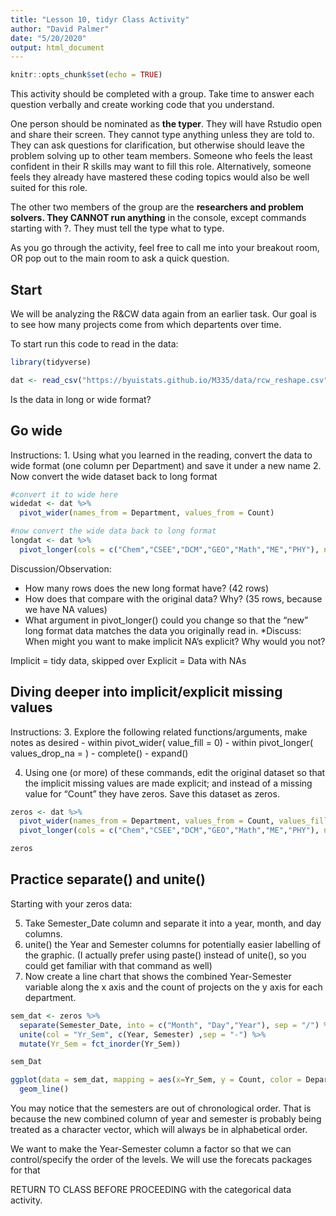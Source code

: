 ```yaml
---
title: "Lesson 10, tidyr Class Activity"
author: "David Palmer"
date: "5/20/2020"
output: html_document
---
```


```r
knitr::opts_chunk$set(echo = TRUE)
```

This activity should be completed with a group. Take time to answer each question verbally and create working code that you understand.

One person should be nominated as **the typer**. They will have Rstudio open and share their screen. They cannot type anything unless they are told to. They can ask questions for clarification, but otherwise should leave the problem solving up to other team members. Someone who feels the least confident in their R skills may want to fill this role. Alternatively, someone feels they already have mastered these coding topics would also be well suited for this role.

The other two members of the group are the **researchers and problem solvers. They CANNOT run anything** in the console, except commands starting with ?. They must tell the type what to type.

As you go through the activity, feel free to call me into your breakout room, OR pop out to the main room to ask a quick question.

## Start

We will be analyzing the R&CW data again from an earlier task. Our goal is to see how many projects come from which departents over time.

To start run this code to read in the data:

```r
library(tidyverse)

dat <- read_csv("https://byuistats.github.io/M335/data/rcw_reshape.csv")
```

Is the data in long or wide format?

## Go wide

Instructions:
1. Using what you learned in the reading, convert the data to wide format (one column per Department) and save it under a new name
2. Now convert the wide dataset back to long format

```r
#convert it to wide here
widedat <- dat %>%
  pivot_wider(names_from = Department, values_from = Count)

#now convert the wide data back to long format
longdat <- dat %>%
  pivot_longer(cols = c("Chem","CSEE","DCM","GEO","Math","ME","PHY"), names_to = "Department", values_to = "Count")

```


Discussion/Observation:

* How many rows does the new long format have?  (42 rows)
* How does that compare with the original data? Why? (35 rows, because we have NA values)
* What argument in pivot_longer() could you change so that the "new" long format data matches the data you originally read in.
*Discuss: When might you want to make implicit NA's explicit? Why would you not?

Implicit = tidy data, skipped over
Explicit = Data with NAs

## Diving deeper into implicit/explicit missing values

Instructions:
3. Explore the following related functions/arguments, make notes as desired
  - within pivot_wider( value_fill = 0)
  - within pivot_longer( values_drop_na = )
  - complete()
  - expand()
  
4. Using one (or more) of these commands, edit the original dataset so that the implicit missing values are made explicit; and instead of a missing value for "Count" they have zeros.  Save this dataset as zeros.

```r

zeros <- dat %>%
  pivot_wider(names_from = Department, values_from = Count, values_fill = list(Count = 0)) %>%
  pivot_longer(cols = c("Chem","CSEE","DCM","GEO","Math","ME","PHY"), names_to = "Department", values_to = "Count", values_drop_na = TRUE)

zeros
```


## Practice separate() and unite()

Starting with your zeros data:

5. Take Semester_Date column and separate it into a year, month, and day columns.
6. unite() the Year and Semester columns for potentially easier labelling of the graphic. (I actually prefer using paste() instead of unite(), so you could get familiar with that command as well)
7. Now create a line chart that shows the combined Year-Semester variable along the x axis and the count of projects on the y axis for each department.

```r
sem_dat <- zeros %>%
  separate(Semester_Date, into = c("Month", "Day","Year"), sep = "/") %>%
  unite(col = "Yr_Sem", c(Year, Semester) ,sep = "-") %>%
  mutate(Yr_Sem = fct_inorder(Yr_Sem))

sem_Dat

ggplot(data = sem_dat, mapping = aes(x=Yr_Sem, y = Count, color = Department, group = Department))+
  geom_line()

```

You may notice that the semesters are out of chronological order. That is because the new combined column of year and semester is probably being treated as a character vector, which will always be in alphabetical order.

We want to make the Year-Semester column a factor so that we can control/specify the order of the levels. We will use the forecats packages for that

RETURN TO CLASS BEFORE PROCEEDING with the categorical data activity.
